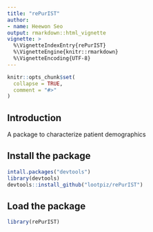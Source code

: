 ```yaml
---
title: "rePurIST"
author:
- name: Heewon Seo
output: rmarkdown::html_vignette
vignette: >
  %\VignetteIndexEntry{rePurIST}
  %\VignetteEngine{knitr::rmarkdown}
  %\VignetteEncoding{UTF-8}
---
```


```r
knitr::opts_chunk$set(
  collapse = TRUE,
  comment = "#>"
)
```

## Introduction
A package to characterize patient demographics

## Install the package
```r
intall.packages("devtools")
library(devtools)
devtools::install_github("lootpiz/rePurIST")
```

## Load the package
```r
library(rePurIST)
```
